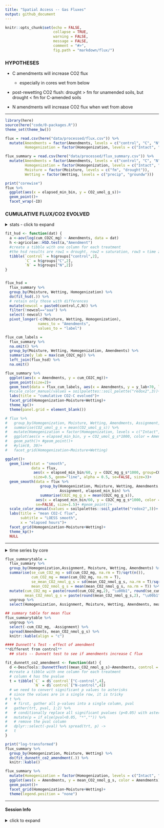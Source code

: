 ```yaml
---
title: "Spatial Access -- Gas Fluxes"
output: github_document
---
```


```r
knitr::opts_chunk$set(echo = FALSE,
                      collapse = TRUE,
                      warning = FALSE,
                      message = FALSE,
                      comment = "#>",
                      fig.path = "markdown/flux/")
```


### HYPOTHESES

- C amendments will increase CO2 flux  
   - especially in cores wet from below  

- post-rewetting CO2 flush: drought > fm for unamended soils, but drought < fm for C-amended soils

- N amendments will increase CO2 flux when wet from above

---


```r
library(here)
source(here("code/0-packages.R"))
theme_set(theme_bw())

flux = read.csv(here("data/processed/flux.csv")) %>% 
  mutate(Amendments = factor(Amendments, levels = c("control", "C", "N")),
         Homogenization = factor(Homogenization, levels = c("Intact", "Homogenized")))

flux_summary = read.csv(here("data/processed/flux_summary.csv")) %>% 
  mutate(Amendments = factor(Amendments, levels = c("control", "C", "N")),
         Homogenization = factor(Homogenization, levels = c("Intact", "Homogenized")),
         Moisture = factor(Moisture, levels = c("fm", "drought")),
         Wetting = factor(Wetting, levels = c("precip", "groundw")))
```


```r
print("corewise")
flux %>% 
  ggplot(aes(x = elapsed_min_bin, y = CO2_umol_g_s))+
  geom_point()+
  facet_wrap(~ID)
```
### CUMULATIVE FLUX/CO2 EVOLVED

<details>
  <summary>stats - click to expand</summary>
  
```r
aov_flux_intact = aov(log(cum_CO2C_mg) ~ Moisture*Amendments + Moisture*Wetting + Wetting*Amendments, 
                      data = flux_summary %>% filter(Homogenization=="Intact"))
summary(aov_flux_intact)

aov_flux_homo = aov(log(cum_CO2C_mg) ~ Moisture*Amendments + Moisture*Wetting + Wetting*Amendments, 
                    data = flux_summary %>% filter(Homogenization=="Homogenized"))
summary(aov_flux_homo)
```
</details>



```r
fit_hsd <- function(dat) {
  a <-aov(log(cum_CO2C_mg) ~ Amendments, data = dat)
  h <-agricolae::HSD.test(a,"Amendment")
  #create a tibble with one column for each treatment
  #the hsd results are row1 = drought, row2 = saturation, row3 = time zero saturation, row4 = field moist. hsd letters are in column 2
  tibble(`control` = h$groups["control",2], 
         `C` = h$groups["C",2],
         `N` = h$groups["N",2])
}  


flux_hsd = 
  flux_summary %>% 
  group_by(Moisture, Wetting, Homogenization) %>% 
  do(fit_hsd(.)) %>% 
  # retain only those with differences
  mutate(newcol = paste0(control,C,N)) %>% 
  filter(!newcol=="aaa") %>% 
  select(-newcol) %>% 
  pivot_longer(-c(Moisture, Wetting, Homogenization),
               names_to = "Amendments",
               values_to = "label")
```


```r
flux_cum_labels = 
  flux_summary %>% 
  na.omit() %>% 
  group_by(Moisture, Wetting, Homogenization, Amendments) %>% 
  summarize(y_lab = max(cum_CO2C_mg)) %>% 
  left_join(flux_hsd) %>% 
  na.omit()

flux_summary %>% 
  ggplot(aes(x = Amendments, y = cum_CO2C_mg))+
  geom_point(size=2)+ 
  geom_text(data = flux_cum_labels, aes(x = Amendments, y = y_lab+70, label = label))+
  #scale_color_manual(values = soilpalettes::soil_palette("redox2",3))+
  labs(title = "cumulative CO2-C evolved")+
  facet_grid(Homogenization~Moisture+Wetting)+
  theme_kp()+
  theme(panel.grid = element_blank())
```


```r
# flux %>% 
#   group_by(Homogenization, Moisture, Wetting, Amendments, Assignment, elapsed_min_bin) %>% 
#   summarise(CO2_umol_g_s = mean(CO2_umol_g_s)) %>% 
#   mutate(Homogenization = factor(Homogenization, levels = c("Intact", "Homogenized"))) %>% 
#   ggplot(aes(x = elapsed_min_bin, y = CO2_umol_g_s*1000, color = Amendments))+
#   geom_path()+ #geom_point()+
#   #ylim(0, 30)+
#   facet_grid(Homogenization~Moisture+Wetting)

ggplot()+
  geom_line(stat = "smooth",
            data = flux, 
             aes(x = elapsed_min_bin/60, y = CO2C_mg_g_s*1000, group=CORE, color = Amendments), 
             size=0.5, geom="line", alpha = 0.5, se=FALSE, size=3)+
  geom_smooth(data = flux %>% 
                group_by(Homogenization, Moisture, Wetting, Amendments, 
                         Assignment, elapsed_min_bin) %>%
                summarise(CO2C_mg_g_s = mean(CO2C_mg_g_s)),
              aes(x = elapsed_min_bin/60, y = CO2C_mg_g_s*1000, color = Amendments),
              se=FALSE, size=1.5)+ #geom_point()+
  scale_color_manual(values = soilpalettes::soil_palette("redox2",3))+
  labs(title = "mean CO2-C flux",
       subtitle = "LOESS smooth",
       x = "elapsed hours")+
  facet_grid(Homogenization~Moisture+Wetting)+
  theme_kp()+
  NULL
```

---


<details>
  <summary>time series by core</summary>

```r
flux %>% 
  filter(Homogenization=="Intact") %>% 
  arrange(CORE, elapsed_min_bin) %>% 
  ggplot(aes(x = elapsed_min_bin, y = CO2_umol_g_s*1000, color = as.character(CORE)))+
  geom_path()+ geom_point()+
  ylim(0, 30)+
  labs(title = "intact cores")+
  theme(legend.position = "none")+
  facet_wrap(~Assignment, ncol = 3)
  
flux %>% 
  filter(Homogenization=="Homogenized") %>% 
  arrange(CORE, elapsed_min_bin) %>% 
  ggplot(aes(x = elapsed_min_bin, y = CO2_umol_g_s*1000, color = as.character(CORE)))+
  geom_path()+ geom_point()+
  ylim(0, 30)+
  labs(title = "homogenized cores")+
  theme(legend.position = "none")+
  facet_wrap(~Assignment, ncol = 3)
```





---



</details>

```r
flux_summarytable =
  flux_summary %>% 
  group_by(Homogenization,Assignment, Moisture, Wetting, Amendments) %>% 
  summarise(se_cum_CO2_mg = sd(cum_CO2_mg, na.rm = T)/sqrt(n()),
            cum_CO2_mg = mean(cum_CO2_mg, na.rm = T),
            se_mean_CO2_nmol_g_s = sd(mean_CO2_nmol_g_s, na.rm = T)/sqrt(n()),
            mean_CO2_nmol_g_s = mean(mean_CO2_nmol_g_s, na.rm = T)) %>% 
  mutate(cum_CO2_mg = paste(round(cum_CO2_mg,2), "\u00b1", round(se_cum_CO2_mg,2)),
         mean_CO2_nmol_g_s = paste(round(mean_CO2_nmol_g_s,2), "\u00b1", round(se_mean_CO2_nmol_g_s,2))) %>% 
  ungroup %>% 
  select(Homogenization, Assignment, Moisture, Wetting, Amendments, mean_CO2_nmol_g_s, cum_CO2_mg) 
```


```r
## summary table for mean flux
flux_summarytable %>% 
  ungroup %>% 
  select(-cum_CO2_mg, -Assignment) %>% 
  spread(Amendments, mean_CO2_nmol_g_s) %>% 
  knitr::kable(align = "c")
```




```r
#### Dunnett's Test - effect of amendment  
**different from control** 
  ## stats -- Dunnett test to see if amendments increase C flux

fit_dunnett_co2_amendment <- function(dat) {
  d <-DescTools::DunnettTest((mean_CO2_nmol_g_s)~Amendments, control = "control", data = dat)
  #create a tibble with one column for each treatment
  # column 4 has the pvalue
  t = tibble(`C` = d$`control`["C-control",4], 
             `N` = d$`control`["N-control",4])
  # we need to convert significant p values to asterisks
  # since the values are in a single row, it is tricky
# t %>% 
#   # first, gather all p-values into a single column, pval
#   gather(trt, pval, 1:2) %>% 
#   # conditionally replace all significant pvalues (p<0.05) with asterisks and the rest remain blank
#   mutate(p = if_else(pval<0.05, "*","")) %>% 
#   # remove the pval column
#   dplyr::select(-pval) %>% spread(trt, p) ->
#   t
}

print("log-transformed")
flux_summary %>% 
  group_by(Homogenization, Moisture, Wetting) %>% 
  do(fit_dunnett_co2_amendment(.)) %>% 
  knitr::kable()
```


```r
flux_summary %>% 
  mutate(Homogenization = factor(Homogenization, levels = c("Intact", "Homogenized"))) %>% 
  ggplot(aes(x = Amendments, y = mean_CO2_nmol_g_s, color = Amendments))+
  geom_point()+
  facet_grid(Homogenization~Moisture+Wetting)+
  theme(legend.position = "none")
```


---
#### Session Info

<details>
  <summary>click to expand</summary>
  
Date run: `r Sys.Date()`

```r
sessionInfo()
```

</details>


